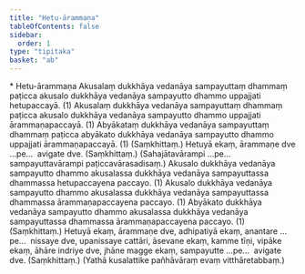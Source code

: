 ```yaml
---
title: "Hetu-ārammaṇa"
tableOfContents: false
sidebar:
  order: 1
type: "tipitaka"
basket: "ab"
---
```



<DynamicBreadcrumb />

<Paragraph type="center">
* Hetu-ārammaṇa
</Paragraph>

<Division number="5">

<Paragraph number="12">
Akusalaṃ dukkhāya vedanāya sampayuttaṃ dhammaṃ paṭicca akusalo dukkhāya vedanāya sampayutto dhammo uppajjati hetupaccayā. (1)
</Paragraph>

<Paragraph number="13">
Akusalaṃ dukkhāya vedanāya sampayuttaṃ dhammaṃ paṭicca akusalo dukkhāya vedanāya sampayutto dhammo uppajjati ārammaṇapaccayā. (1)
</Paragraph>

<Paragraph number="14">
Abyākataṃ dukkhāya vedanāya sampayuttaṃ dhammaṃ paṭicca abyākato dukkhāya vedanāya sampayutto dhammo uppajjati ārammaṇapaccayā. (1) (Saṃkhittaṃ.)
</Paragraph>

</Division>
<Division number="6">

<Paragraph number="15">
Hetuyā ekaṃ, ārammaṇe dve …pe…  avigate dve. (Saṃkhittaṃ.) (Sahajātavārampi …pe…  sampayuttavārampi paṭiccavārasadisaṃ.)
</Paragraph>

</Division>
<Division number="7">

<Paragraph number="16">
Akusalo dukkhāya vedanāya sampayutto dhammo akusalassa dukkhāya vedanāya sampayuttassa dhammassa hetupaccayena paccayo. (1)
</Paragraph>

<Paragraph number="17">
Akusalo dukkhāya vedanāya sampayutto dhammo akusalassa dukkhāya vedanāya sampayuttassa dhammassa ārammaṇapaccayena paccayo. (1)
</Paragraph>

<Paragraph number="18">
Abyākato dukkhāya vedanāya sampayutto dhammo akusalassa dukkhāya vedanāya sampayuttassa dhammassa ārammaṇapaccayena paccayo. (1) (Saṃkhittaṃ.)
</Paragraph>

</Division>
<Division number="8">

<Paragraph number="19">
Hetuyā ekaṃ, ārammaṇe dve, adhipatiyā ekaṃ, anantare …pe…  nissaye dve, upanissaye cattāri, āsevane ekaṃ, kamme tīṇi, vipāke ekaṃ, āhāre indriye dve, jhāne magge ekaṃ, sampayutte …pe…  avigate dve. (Saṃkhittaṃ.)
</Paragraph>

<Paragraph number="20">
(Yathā kusalattike pañhāvāraṃ evaṃ vitthāretabbaṃ.)
</Paragraph>
</Division>